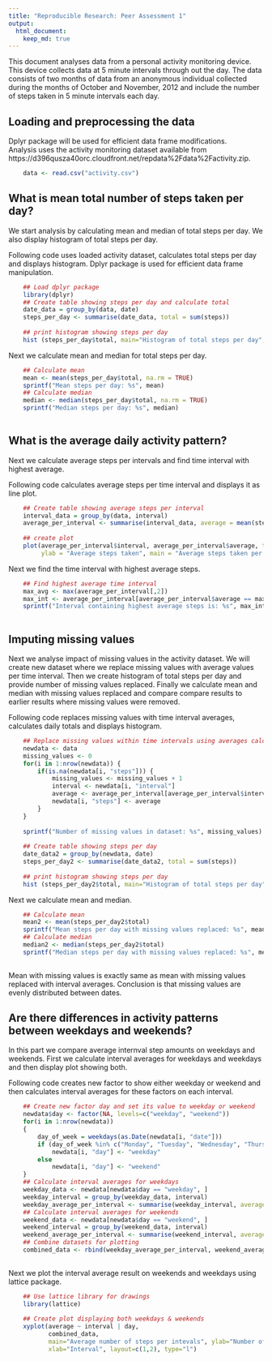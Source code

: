 ```yaml
---
title: "Reproducible Research: Peer Assessment 1"
output: 
  html_document:
    keep_md: true
---
```


This document analyses data from a personal activity monitoring device. This device collects data at 5 minute intervals through out the day. The data consists of two months of data from an anonymous individual collected during the months of October and November, 2012 and include the number of steps taken in 5 minute intervals each day.

## Loading and preprocessing the data

Dplyr package will be used for efficient data frame modifications.  
Analysis uses the activity monitoring dataset available from https://d396qusza40orc.cloudfront.net/repdata%2Fdata%2Factivity.zip.

```r

    data <- read.csv("activity.csv")

```

## What is mean total number of steps taken per day?

We start analysis by calculating mean and median of total steps per day. We also display histogram of total steps per day.

Following code uses loaded activity dataset, calculates total steps per day and displays histogram. Dplyr package is used for efficient data frame manipulation.

```r
    ## Load dplyr package
    library(dplyr)
    ## Create table showing steps per day and calculate total
    date_data = group_by(data, date)
    steps_per_day <- summarise(date_data, total = sum(steps))
    
    ## print histogram showing steps per day
    hist (steps_per_day$total, main="Histogram of total steps per day", xlab = "Total steps per day")

```

Next we calculate mean and median for total steps per day.
```r
    ## Calculate mean
    mean <- mean(steps_per_day$total, na.rm = TRUE)
    sprintf("Mean steps per day: %s", mean)
    ## Calculate median
    median <- median(steps_per_day$total, na.rm = TRUE)
    sprintf("Median steps per day: %s", median)
    
```


## What is the average daily activity pattern?

Next we calculate average steps per intervals and find time interval with highest average.

Following code calculates average steps per time interval and displays it as line plot.

```r
    
    ## Create table showing average steps per interval
    interval_data = group_by(data, interval)
    average_per_interval <- summarise(interval_data, average = mean(steps, na.rm = TRUE))
    
    ## create plot
    plot(average_per_interval$interval, average_per_interval$average, type = "l", xlab = "Time intervals", 
         ylab = "Average steps taken", main = "Average steps taken per time interval")

```

Next we find the time interval with highest average steps.

```r
    ## Find highest average time interval
    max_avg <- max(average_per_interval[,2])
    max_int <- average_per_interval[average_per_interval$average == max_avg, "interval"]
    sprintf("Interval containing highest average steps is: %s", max_int)
    
```

## Imputing missing values

Next we analyse impact of missing values in the activity dataset. We will create new dataset where we replace
missing values with average values per time interval. Then we create histogram of total steps per day and provide number of missing values replaced. Finally we calculate mean and median with missing values replaced and compare compare results to earlier results where missing values were removed.

Following code replaces missing values with time interval averages, calculates daily totals and displays histogram.

```r
    
    ## Replace missing values within time intervals using averages calculated earlier
    newdata <- data
    missing_values <- 0
    for(i in 1:nrow(newdata)) {
        if(is.na(newdata[i, "steps"])) {
            missing_values <- missing_values + 1
            interval <- newdata[i, "interval"]
            average <- average_per_interval[average_per_interval$interval == interval, "average"]
            newdata[i, "steps"] <- average
        }
    }
        
    sprintf("Number of missing values in dataset: %s", missing_values)
    
    ## Create table showing steps per day
    date_data2 = group_by(newdata, date)
    steps_per_day2 <- summarise(date_data2, total = sum(steps))
    
    ## print histogram showing steps per day
    hist (steps_per_day2$total, main="Histogram of total steps per day", xlab = "Total steps per day")

```

Next we calculate mean and median.

```r
    ## Calculate mean
    mean2 <- mean(steps_per_day2$total)
    sprintf("Mean steps per day with missing values replaced: %s", mean2)
    ## Calculate median
    median2 <- median(steps_per_day2$total)
    sprintf("Median steps per day with missing values replaced: %s", median2)
    
```

Mean with missing values is exactly same as mean with missing values replaced with interval averages. Conclusion 
is that missing values are evenly distributed between dates.


## Are there differences in activity patterns between weekdays and weekends?

In this part we compare average internval step amounts on weekdays and weekends. First we calculate interval averages for weekdays and weekdays and then display plot showing both.

Following code creates new factor to show either weekday or weekend and then calculates interval averages
for these factors on each interval.

```r
    ## Create new factor day and set its value to weekday or weekend
    newdata$day <- factor(NA, levels=c("weekday", "weekend"))
    for(i in 1:nrow(newdata))
    {
        day_of_week = weekdays(as.Date(newdata[i, "date"]))
        if (day_of_week %in% c("Monday", "Tuesday", "Wednesday", "Thursday", "Friday"))
            newdata[i, "day"] <- "weekday"
        else
            newdata[i, "day"] <- "weekend"
    }
    ## Calculate interval averages for weekdays
    weekday_data <- newdata[newdata$day == "weekday", ]
    weekday_interval = group_by(weekday_data, interval)
    weekday_average_per_interval <- summarise(weekday_interval, average = mean(steps), day = "weekday")
    ## Calculate interval averages for weekends
    weekend_data <- newdata[newdata$day == "weekend", ]
    weekend_interval = group_by(weekend_data, interval)
    weekend_average_per_interval <- summarise(weekend_interval, average = mean(steps), day = "weekend")
    ## Combine datasets for plotting
    combined_data <- rbind(weekday_average_per_interval, weekend_average_per_interval)
    
```

Next we plot the interval average result on weekends and weekdays using lattice package.

```r
    ## Use lattice library for drawings
    library(lattice)
    
    ## Create plot displaying both weekdays & weekends
    xyplot(average ~ interval | day, 
           combined_data,
           main="Average number of steps per intevals", ylab="Number of steps", 
           xlab="Interval", layout=c(1,2), type="l")

```


